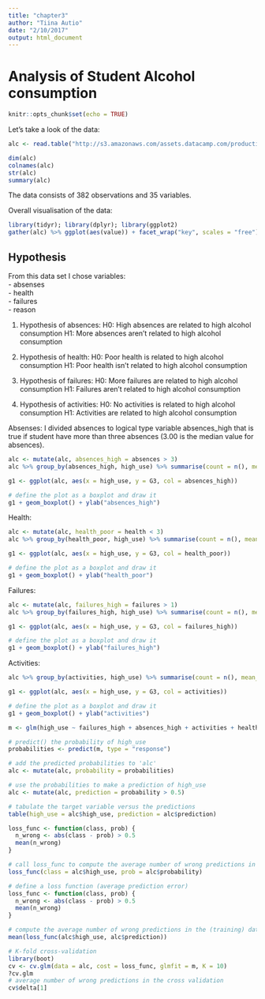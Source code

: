 ```yaml
---
title: "chapter3"
author: "Tiina Autio"
date: "2/10/2017"
output: html_document
---
```


# Analysis of Student Alcohol consumption

```r
knitr::opts_chunk$set(echo = TRUE)
```

Let's take a look of the data:
```r
alc <- read.table("http://s3.amazonaws.com/assets.datacamp.com/production/course_2218/datasets/alc.txt", sep=",", header=TRUE)
```

```r
dim(alc)
colnames(alc)
str(alc)
summary(alc) 
```

The data consists of 382 observations and 35 variables.

Overall visualisation of the data:
```r
library(tidyr); library(dplyr); library(ggplot2)
gather(alc) %>% ggplot(aes(value)) + facet_wrap("key", scales = "free") + geom_bar()

```



## Hypothesis

From this data set I chose variables:  
- absenses  
- health  
- failures  
- reason

1) Hypothesis of absences:
H0: High absences are related to high alcohol consumption
H1: More absences aren't related to high alcohol consumption

2) Hypothesis of health:
H0: Poor health is related to high alcohol consumption
H1: Poor health isn't related to high alcohol consumption

3) Hypothesis of failures:
H0: More failures are related to high alcohol consumption
H1: Failures aren't related to high alcohol consumption

4) Hypothesis of activities:
H0: No activities is related to high alcohol consumption
H1: Activities are related to high alcohol consumption

Absenses:
I divided absences to logical type variable absences_high that is true if student have more than three absences (3.00 is the median value for absences).
```r

alc <- mutate(alc, absences_high = absences > 3)
alc %>% group_by(absences_high, high_use) %>% summarise(count = n(), mean_grade = mean(G3))

g1 <- ggplot(alc, aes(x = high_use, y = G3, col = absences_high))

# define the plot as a boxplot and draw it
g1 + geom_boxplot() + ylab("absences_high")
```

Health:
```r

alc <- mutate(alc, health_poor = health < 3)
alc %>% group_by(health_poor, high_use) %>% summarise(count = n(), mean_grade = mean(G3))

g1 <- ggplot(alc, aes(x = high_use, y = G3, col = health_poor))

# define the plot as a boxplot and draw it
g1 + geom_boxplot() + ylab("health_poor")
```


Failures:
```r

alc <- mutate(alc, failures_high = failures > 1)
alc %>% group_by(failures_high, high_use) %>% summarise(count = n(), mean_grade = mean(G3))

g1 <- ggplot(alc, aes(x = high_use, y = G3, col = failures_high))

# define the plot as a boxplot and draw it
g1 + geom_boxplot() + ylab("failures_high")
```

Activities:
```r

alc %>% group_by(activities, high_use) %>% summarise(count = n(), mean_grade = mean(G3))

g1 <- ggplot(alc, aes(x = high_use, y = G3, col = activities))

# define the plot as a boxplot and draw it
g1 + geom_boxplot() + ylab("activities")
```


```r
m <- glm(high_use ~ failures_high + absences_high + activities + health_poor, data = alc, family = "binomial")

# predict() the probability of high_use
probabilities <- predict(m, type = "response")

# add the predicted probabilities to 'alc'
alc <- mutate(alc, probability = probabilities)

# use the probabilities to make a prediction of high_use
alc <- mutate(alc, prediction = probability > 0.5)

# tabulate the target variable versus the predictions
table(high_use = alc$high_use, prediction = alc$prediction)

loss_func <- function(class, prob) {
  n_wrong <- abs(class - prob) > 0.5
  mean(n_wrong)
}

# call loss_func to compute the average number of wrong predictions in the (training) data
loss_func(class = alc$high_use, prob = alc$probability)
```

```r
# define a loss function (average prediction error)
loss_func <- function(class, prob) {
  n_wrong <- abs(class - prob) > 0.5
  mean(n_wrong)
}

# compute the average number of wrong predictions in the (training) data
mean(loss_func(alc$high_use, alc$prediction))

# K-fold cross-validation
library(boot)
cv <- cv.glm(data = alc, cost = loss_func, glmfit = m, K = 10)
?cv.glm
# average number of wrong predictions in the cross validation
cv$delta[1]
```